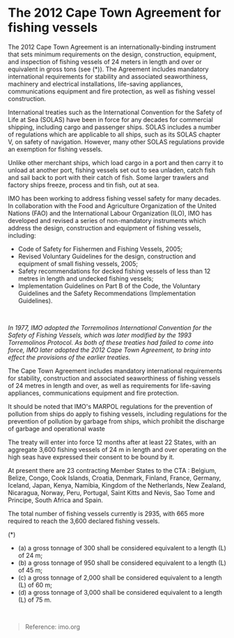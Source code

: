 # The 2012 Cape Town Agreement for fishing vessels

<div data-type='wrapper'>
The 2012 Cape Town Agreement is an internationally-binding instrument that sets minimum requirements on the design, construction, equipment, and inspection of fishing vessels of 24 meters in length and over or equivalent in gross tons (see (*)). The Agreement includes mandatory international requirements for stability and associated seaworthiness, machinery and electrical installations, life-saving appliances, communications equipment and fire protection, as well as fishing vessel construction. 

International treaties such as the International Convention for the Safety of Life at Sea (SOLAS) have been in force for any decades for commercial shipping, including cargo and passenger ships. SOLAS includes a number of regulations which are applicable to all ships, such as its SOLAS chapter V, on safety of navigation. However, many other SOLAS regulations provide an exemption for fishing vessels.

Unlike other merchant ships, which load cargo in a port and then carry it to unload at another port, fishing vessels set out to sea unladen, catch fish and sail back to port with their catch of fish. Some larger trawlers and factory ships freeze, process and tin fish, out at sea.

IMO has been working to address fishing vessel safety for many decades. In collaboration with the Food and Agriculture Organization of the United Nations (FAO) and the International Labour Organization (ILO), IMO has developed and revised a series of non-mandatory instruments which address the design, construction and equipment of fishing vessels, including:
- Code of Safety for Fishermen and Fishing Vessels, 2005;
- Revised Voluntary Guidelines for the design, construction and equipment of small fishing vessels, 2005;
- Safety recommendations for decked fishing vessels of less than 12 metres in length and undecked fishing vessels;
- Implementation Guidelines on Part B of the Code, the Voluntary Guidelines and the Safety Recommendations (Implementation Guidelines).
<br/>

*In 1977, IMO adopted the Torremolinos International Convention for the Safety of Fishing Vessels, which was later modified by the 1993 Torremolinos Protocol. As both of these treaties had failed to come into force, IMO later adopted the 2012 Cape Town Agreement, to bring into effect the provisions of the earlier treaties.*

The Cape Town Agreement includes mandatory international requirements for stability, construction and associated seaworthiness of fishing vessels of 24 metres in length and over, as well as requirements for life-saving appliances, communications equipment and fire protection.

It should be noted that IMO's MARPOL regulations for the prevention of pollution from ships do apply to fishing vessels, including regulations for the prevention of pollution by garbage from ships, which prohibit the discharge of garbage and operational waste

The treaty will enter into force 12 months after at least 22 States, with an aggregate 3,600 fishing vessels of 24 m in length and over operating on the high seas have expressed their consent to be bound by it. 

At present there are 23 contracting Member States to the CTA : Belgium, Belize, Congo, Cook Islands, Croatia, Denmark, Finland, France, Germany, Iceland, Japan, Kenya, Namibia, Kingdom of the Netherlands, New Zealand, Nicaragua, Norway, Peru, Portugal, Saint Kitts and Nevis, Sao Tome and Principe, South Africa and Spain. 

The total number of fishing vessels currently is 2935, with 665 more required to reach the 3,600 declared fishing vessels.

(*)
- (a) a gross tonnage of 300 shall be considered equivalent to a length (L) of 24 m; 
- (b) a gross tonnage of 950 shall be considered equivalent to a length (L) of 45 m; 
- (c) a gross tonnage of 2,000 shall be considered equivalent to a length (L) of 60 m; 
- (d) a gross tonnage of 3,000 shall be considered equivalent to a length (L) of 75 m.
<br/>

> Reference: imo.org
</div>